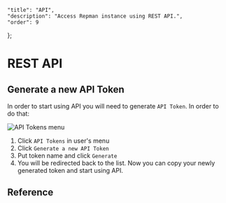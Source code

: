     "title": "API",
    "description": "Access Repman instance using REST API.",
    "order": 9
};

# REST API

## Generate a new API Token

In order to start using API you will need to generate `API Token`. In order to do that:

![API Tokens menu](/docs/static/articles/user-profile/menu.png)

1. Click `API Tokens` in user's menu
1. Click `Generate a new API Token`
1. Put token name and click `Generate`
1. You will be redirected back to the list. Now you can copy your newly generated token and start using API.

## Reference
